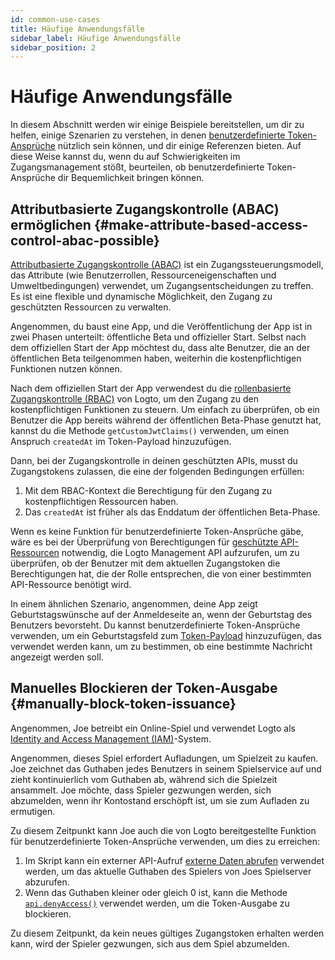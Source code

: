 ```yaml
---
id: common-use-cases
title: Häufige Anwendungsfälle
sidebar_label: Häufige Anwendungsfälle
sidebar_position: 2
---
```


# Häufige Anwendungsfälle

In diesem Abschnitt werden wir einige Beispiele bereitstellen, um dir zu helfen, einige Szenarien zu verstehen, in denen [benutzerdefinierte Token-Ansprüche](/developers/custom-token-claims) nützlich sein können, und dir einige Referenzen bieten. Auf diese Weise kannst du, wenn du auf Schwierigkeiten im Zugangsmanagement stößt, beurteilen, ob benutzerdefinierte Token-Ansprüche dir Bequemlichkeit bringen können.

## Attributbasierte Zugangskontrolle (ABAC) ermöglichen \{#make-attribute-based-access-control-abac-possible}

[Attributbasierte Zugangskontrolle (ABAC)](https://auth.wiki/abac) ist ein Zugangssteuerungsmodell, das Attribute (wie Benutzerrollen, Ressourceneigenschaften und Umweltbedingungen) verwendet, um Zugangsentscheidungen zu treffen. Es ist eine flexible und dynamische Möglichkeit, den Zugang zu geschützten Ressourcen zu verwalten.

Angenommen, du baust eine App, und die Veröffentlichung der App ist in zwei Phasen unterteilt: öffentliche Beta und offizieller Start. Selbst nach dem offiziellen Start der App möchtest du, dass alte Benutzer, die an der öffentlichen Beta teilgenommen haben, weiterhin die kostenpflichtigen Funktionen nutzen können.

Nach dem offiziellen Start der App verwendest du die [rollenbasierte Zugangskontrolle (RBAC)](/authorization/role-based-access-control) von Logto, um den Zugang zu den kostenpflichtigen Funktionen zu steuern. Um einfach zu überprüfen, ob ein Benutzer die App bereits während der öffentlichen Beta-Phase genutzt hat, kannst du die Methode `getCustomJwtClaims()` verwenden, um einen Anspruch `createdAt` im Token-Payload hinzuzufügen.

Dann, bei der Zugangskontrolle in deinen geschützten APIs, musst du Zugangstokens zulassen, die eine der folgenden Bedingungen erfüllen:

1. Mit dem RBAC-Kontext die Berechtigung für den Zugang zu kostenpflichtigen Ressourcen haben.
2. Das `createdAt` ist früher als das Enddatum der öffentlichen Beta-Phase.

Wenn es keine Funktion für benutzerdefinierte Token-Ansprüche gäbe, wäre es bei der Überprüfung von Berechtigungen für [geschützte API-Ressourcen](/authorization/api-resources) notwendig, die Logto Management API aufzurufen, um zu überprüfen, ob der Benutzer mit dem aktuellen Zugangstoken die Berechtigungen hat, die der Rolle entsprechen, die von einer bestimmten API-Ressource benötigt wird.

In einem ähnlichen Szenario, angenommen, deine App zeigt Geburtstagswünsche auf der Anmeldeseite an, wenn der Geburtstag des Benutzers bevorsteht. Du kannst benutzerdefinierte Token-Ansprüche verwenden, um ein Geburtstagsfeld zum [Token-Payload](/user-management/personal-access-token#example-token-exchange) hinzuzufügen, das verwendet werden kann, um zu bestimmen, ob eine bestimmte Nachricht angezeigt werden soll.

## Manuelles Blockieren der Token-Ausgabe \{#manually-block-token-issuance}

Angenommen, Joe betreibt ein Online-Spiel und verwendet Logto als [Identity and Access Management (IAM)](https://auth.wiki/iam)-System.

Angenommen, dieses Spiel erfordert Aufladungen, um Spielzeit zu kaufen. Joe zeichnet das Guthaben jedes Benutzers in seinem Spielservice auf und zieht kontinuierlich vom Guthaben ab, während sich die Spielzeit ansammelt. Joe möchte, dass Spieler gezwungen werden, sich abzumelden, wenn ihr Kontostand erschöpft ist, um sie zum Aufladen zu ermutigen.

Zu diesem Zeitpunkt kann Joe auch die von Logto bereitgestellte Funktion für benutzerdefinierte Token-Ansprüche verwenden, um dies zu erreichen:

1. Im Skript kann ein externer API-Aufruf [externe Daten abrufen](/developers/custom-token-claims/create-script/#step-3-fetch-external-data) verwendet werden, um das aktuelle Guthaben des Spielers von Joes Spielserver abzurufen.
2. Wenn das Guthaben kleiner oder gleich 0 ist, kann die Methode [`api.denyAccess()`](/developers/custom-token-claims/create-script/#api) verwendet werden, um die Token-Ausgabe zu blockieren.

Zu diesem Zeitpunkt, da kein neues gültiges Zugangstoken erhalten werden kann, wird der Spieler gezwungen, sich aus dem Spiel abzumelden.
